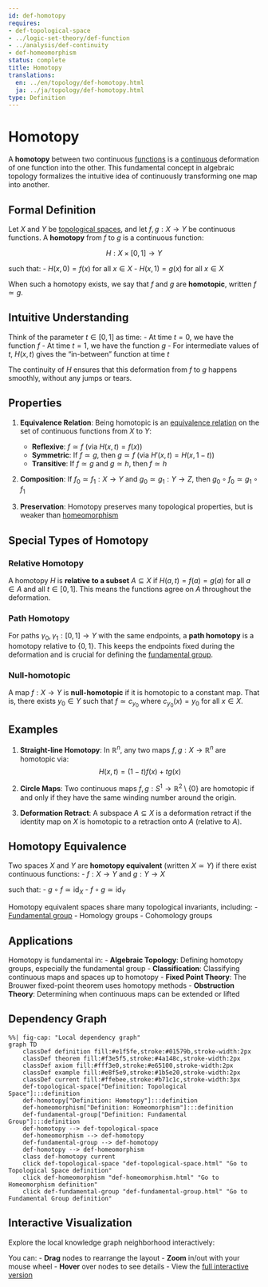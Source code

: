 ```yaml
---
id: def-homotopy
requires:
- def-topological-space
- ../logic-set-theory/def-function
- ../analysis/def-continuity
- def-homeomorphism
status: complete
title: Homotopy
translations:
  en: ../en/topology/def-homotopy.html
  ja: ../ja/topology/def-homotopy.html
type: Definition
---
```


# Homotopy {#def-homotopy}

A **homotopy** between two continuous [functions](../logic-set-theory/def-function.qmd) is a [continuous](../analysis/def-continuity.qmd) deformation of one function into the other. This fundamental concept in algebraic topology formalizes the intuitive idea of continuously transforming one map into another.

## Formal Definition

Let $X$ and $Y$ be [topological spaces](def-topological-space.qmd), and let $f, g: X \to Y$ be continuous functions. A **homotopy** from $f$ to $g$ is a continuous function:

$$H: X \times [0,1] \to Y$$

such that:
- $H(x,0) = f(x)$ for all $x \in X$
- $H(x,1) = g(x)$ for all $x \in X$

When such a homotopy exists, we say that $f$ and $g$ are **homotopic**, written $f \simeq g$.

## Intuitive Understanding

Think of the parameter $t \in [0,1]$ as time:
- At time $t = 0$, we have the function $f$
- At time $t = 1$, we have the function $g$
- For intermediate values of $t$, $H(x,t)$ gives the "in-between" function at time $t$

The continuity of $H$ ensures that this deformation from $f$ to $g$ happens smoothly, without any jumps or tears.

## Properties

1. **Equivalence Relation**: Being homotopic is an [equivalence relation](../logic-set-theory/def-equivalence-relation.qmd) on the set of continuous functions from $X$ to $Y$:
   - **Reflexive**: $f \simeq f$ (via $H(x,t) = f(x)$)
   - **Symmetric**: If $f \simeq g$, then $g \simeq f$ (via $H'(x,t) = H(x,1-t)$)
   - **Transitive**: If $f \simeq g$ and $g \simeq h$, then $f \simeq h$

2. **Composition**: If $f_0 \simeq f_1: X \to Y$ and $g_0 \simeq g_1: Y \to Z$, then $g_0 \circ f_0 \simeq g_1 \circ f_1$

3. **Preservation**: Homotopy preserves many topological properties, but is weaker than [homeomorphism](def-homeomorphism.qmd)

## Special Types of Homotopy

### Relative Homotopy

A homotopy $H$ is **relative to a subset** $A \subseteq X$ if $H(a,t) = f(a) = g(a)$ for all $a \in A$ and all $t \in [0,1]$. This means the functions agree on $A$ throughout the deformation.

### Path Homotopy

For paths $\gamma_0, \gamma_1: [0,1] \to Y$ with the same endpoints, a **path homotopy** is a homotopy relative to $\{0,1\}$. This keeps the endpoints fixed during the deformation and is crucial for defining the [fundamental group](def-fundamental-group.qmd).

### Null-homotopic

A map $f: X \to Y$ is **null-homotopic** if it is homotopic to a constant map. That is, there exists $y_0 \in Y$ such that $f \simeq c_{y_0}$ where $c_{y_0}(x) = y_0$ for all $x \in X$.

## Examples

1. **Straight-line Homotopy**: In $\mathbb{R}^n$, any two maps $f,g: X \to \mathbb{R}^n$ are homotopic via:
   $$H(x,t) = (1-t)f(x) + tg(x)$$

2. **Circle Maps**: Two continuous maps $f,g: S^1 \to \mathbb{R}^2 \setminus \{0\}$ are homotopic if and only if they have the same winding number around the origin.

3. **Deformation Retract**: A subspace $A \subseteq X$ is a deformation retract if the identity map on $X$ is homotopic to a retraction onto $A$ (relative to $A$).

## Homotopy Equivalence

Two spaces $X$ and $Y$ are **homotopy equivalent** (written $X \simeq Y$) if there exist continuous functions:
- $f: X \to Y$ and $g: Y \to X$

such that:
- $g \circ f \simeq \text{id}_X$
- $f \circ g \simeq \text{id}_Y$

Homotopy equivalent spaces share many topological invariants, including:
- [Fundamental group](def-fundamental-group.qmd)
- Homology groups
- Cohomology groups

## Applications

Homotopy is fundamental in:
- **Algebraic Topology**: Defining homotopy groups, especially the fundamental group
- **Classification**: Classifying continuous maps and spaces up to homotopy
- **Fixed Point Theory**: The Brouwer fixed-point theorem uses homotopy methods
- **Obstruction Theory**: Determining when continuous maps can be extended or lifted

## Dependency Graph

```mermaid
%%| fig-cap: "Local dependency graph"
graph TD
    classDef definition fill:#e1f5fe,stroke:#01579b,stroke-width:2px
    classDef theorem fill:#f3e5f5,stroke:#4a148c,stroke-width:2px
    classDef axiom fill:#fff3e0,stroke:#e65100,stroke-width:2px
    classDef example fill:#e8f5e9,stroke:#1b5e20,stroke-width:2px
    classDef current fill:#ffebee,stroke:#b71c1c,stroke-width:3px
    def-topological-space["Definition: Topological Space"]:::definition
    def-homotopy["Definition: Homotopy"]:::definition
    def-homeomorphism["Definition: Homeomorphism"]:::definition
    def-fundamental-group["Definition: Fundamental Group"]:::definition
    def-homotopy --> def-topological-space
    def-homeomorphism --> def-homotopy
    def-fundamental-group --> def-homotopy
    def-homotopy --> def-homeomorphism
    class def-homotopy current
    click def-topological-space "def-topological-space.html" "Go to Topological Space definition"
    click def-homeomorphism "def-homeomorphism.html" "Go to Homeomorphism definition"
    click def-fundamental-group "def-fundamental-group.html" "Go to Fundamental Group definition"
```

## Interactive Visualization

Explore the local knowledge graph neighborhood interactively:

::: {.graph-viz data-id="def-homotopy" data-width="700" data-height="500"}
:::

You can:
- **Drag** nodes to rearrange the layout
- **Zoom** in/out with your mouse wheel
- **Hover** over nodes to see details
- View the [full interactive version](../../output/interactive/en/def-homotopy.html){target="_blank"}
